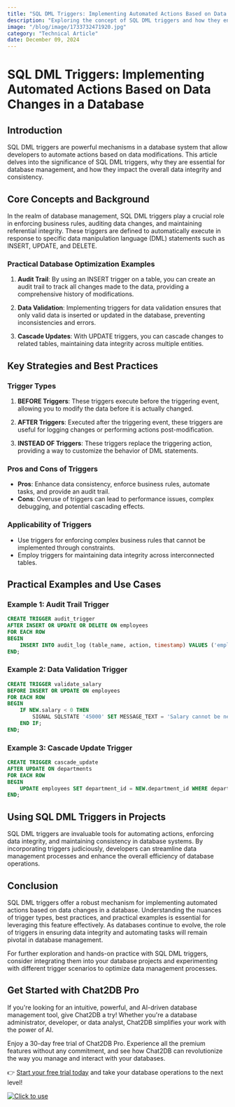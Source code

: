 ```yaml
---
title: "SQL DML Triggers: Implementing Automated Actions Based on Data Changes in a Database"
description: "Exploring the concept of SQL DML triggers and how they enable automated actions in response to data changes, with practical examples and best practices."
image: "/blog/image/1733732471920.jpg"
category: "Technical Article"
date: December 09, 2024
---
```


# SQL DML Triggers: Implementing Automated Actions Based on Data Changes in a Database

## Introduction

SQL DML triggers are powerful mechanisms in a database system that allow developers to automate actions based on data modifications. This article delves into the significance of SQL DML triggers, why they are essential for database management, and how they impact the overall data integrity and consistency.

## Core Concepts and Background

In the realm of database management, SQL DML triggers play a crucial role in enforcing business rules, auditing data changes, and maintaining referential integrity. These triggers are defined to automatically execute in response to specific data manipulation language (DML) statements such as INSERT, UPDATE, and DELETE.

### Practical Database Optimization Examples

1. **Audit Trail**: By using an INSERT trigger on a table, you can create an audit trail to track all changes made to the data, providing a comprehensive history of modifications.

2. **Data Validation**: Implementing triggers for data validation ensures that only valid data is inserted or updated in the database, preventing inconsistencies and errors.

3. **Cascade Updates**: With UPDATE triggers, you can cascade changes to related tables, maintaining data integrity across multiple entities.

## Key Strategies and Best Practices

### Trigger Types

1. **BEFORE Triggers**: These triggers execute before the triggering event, allowing you to modify the data before it is actually changed.

2. **AFTER Triggers**: Executed after the triggering event, these triggers are useful for logging changes or performing actions post-modification.

3. **INSTEAD OF Triggers**: These triggers replace the triggering action, providing a way to customize the behavior of DML statements.

### Pros and Cons of Triggers

- **Pros**: Enhance data consistency, enforce business rules, automate tasks, and provide an audit trail.
- **Cons**: Overuse of triggers can lead to performance issues, complex debugging, and potential cascading effects.

### Applicability of Triggers

- Use triggers for enforcing complex business rules that cannot be implemented through constraints.
- Employ triggers for maintaining data integrity across interconnected tables.

## Practical Examples and Use Cases

### Example 1: Audit Trail Trigger

```sql
CREATE TRIGGER audit_trigger
AFTER INSERT OR UPDATE OR DELETE ON employees
FOR EACH ROW
BEGIN
    INSERT INTO audit_log (table_name, action, timestamp) VALUES ('employees', 'insert/update/delete', NOW());
END;
```

### Example 2: Data Validation Trigger

```sql
CREATE TRIGGER validate_salary
BEFORE INSERT OR UPDATE ON employees
FOR EACH ROW
BEGIN
    IF NEW.salary < 0 THEN
        SIGNAL SQLSTATE '45000' SET MESSAGE_TEXT = 'Salary cannot be negative';
    END IF;
END;
```

### Example 3: Cascade Update Trigger

```sql
CREATE TRIGGER cascade_update
AFTER UPDATE ON departments
FOR EACH ROW
BEGIN
    UPDATE employees SET department_id = NEW.department_id WHERE department_id = OLD.department_id;
END;
```

## Using SQL DML Triggers in Projects

SQL DML triggers are invaluable tools for automating actions, enforcing data integrity, and maintaining consistency in database systems. By incorporating triggers judiciously, developers can streamline data management processes and enhance the overall efficiency of database operations.

## Conclusion

SQL DML triggers offer a robust mechanism for implementing automated actions based on data changes in a database. Understanding the nuances of trigger types, best practices, and practical examples is essential for leveraging this feature effectively. As databases continue to evolve, the role of triggers in ensuring data integrity and automating tasks will remain pivotal in database management.

For further exploration and hands-on practice with SQL DML triggers, consider integrating them into your database projects and experimenting with different trigger scenarios to optimize data management processes.

## Get Started with Chat2DB Pro

If you're looking for an intuitive, powerful, and AI-driven database management tool, give Chat2DB a try! Whether you're a database administrator, developer, or data analyst, Chat2DB simplifies your work with the power of AI.

Enjoy a 30-day free trial of Chat2DB Pro. Experience all the premium features without any commitment, and see how Chat2DB can revolutionize the way you manage and interact with your databases.

👉 [Start your free trial today](https://chat2db.ai/pricing) and take your database operations to the next level!


[![Click to use](/image/blog/bg/chat2db.jpg)](https://chat2db.ai/)
